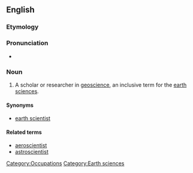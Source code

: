 ==English==
===Etymology===

{{prefix|geo-|scientist}}
===Pronunciation===
*{{IPA|ˌdʒioʊˈsaɪəntɪst}} {{qualifier|US}}

===Noun===
{{en-noun}}

# A scholar or researcher in [[geoscience]], an inclusive term for the [[earth sciences]].

====Synonyms====
*[[earth scientist]]
====Related terms====
*[[aeroscientist]]
*[[astroscientist]]

[[Category:Occupations]] [[Category:Earth sciences]]